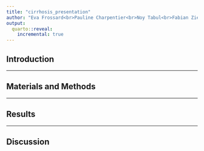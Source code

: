 ```yaml
---
title: "cirrhosis_presentation"
author: "Eva Frossard<br>Pauline Charpentier<br>Noy Tabul<br>Fabian Ziegler"
output:
  quarto::reveal:
    incremental: true
---
```


## Introduction

------------------------------------------------------------------------

## Materials and Methods

------------------------------------------------------------------------

## Results

------------------------------------------------------------------------

## Discussion
